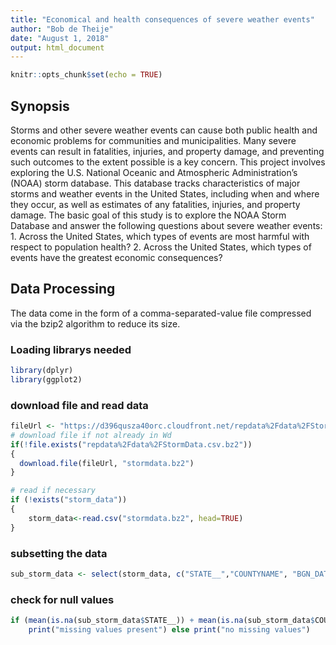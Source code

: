 ---
title: "Economical and health consequences of severe weather events"
author: "Bob de Theije"
date: "August 1, 2018"
output: html_document
---

```{r setup, include=FALSE}
knitr::opts_chunk$set(echo = TRUE)
```

## Synopsis
Storms and other severe weather events can cause both public health and economic problems for communities and municipalities. Many severe events can result in fatalities, injuries, and property damage, and preventing such outcomes to the extent possible is a key concern.
This project involves exploring the U.S. National Oceanic and Atmospheric Administration's (NOAA) storm database. This database tracks characteristics of major storms and weather events in the United States, including when and where they occur, as well as estimates of any fatalities, injuries, and property damage.
The basic goal of this study is to explore the NOAA Storm Database and answer the following questions about severe weather events:
1. Across the United States, which types of events are most harmful with respect to population health?
2. Across the United States, which types of events have the greatest economic consequences?

## Data Processing
The data come in the form of a comma-separated-value file compressed via the bzip2 algorithm to reduce its size.

### Loading librarys needed
```{r,warning=FALSE,message=FALSE}
library(dplyr)
library(ggplot2)
```
### download file and read data
```{r cache = TRUE}
fileUrl <- "https://d396qusza40orc.cloudfront.net/repdata%2Fdata%2FStormData.csv.bz2"
# download file if not already in Wd
if(!file.exists("repdata%2Fdata%2FStormData.csv.bz2"))
{
  download.file(fileUrl, "stormdata.bz2")
}

# read if necessary
if (!exists("storm_data"))
{
    storm_data<-read.csv("stormdata.bz2", head=TRUE)
}
```
### subsetting the data
```{r}
sub_storm_data <- select(storm_data, c("STATE__","COUNTYNAME", "BGN_DATE", "EVTYPE","FATALITIES","INJURIES","PROPDMG", "PROPDMGEXP","CROPDMG", "CROPDMGEXP"))
```

### check for null values
```{r}
if (mean(is.na(sub_storm_data$STATE__)) + mean(is.na(sub_storm_data$COUNTYNAME)) + mean(is.na(sub_storm_data$BGN_DATE)) + mean(is.na(sub_storm_data$EVTYPE)) + mean(is.na(sub_storm_data$FATALITIES)) + mean(is.na(sub_storm_data$INJURIES)) + mean(is.na(sub_storm_data$PROPDMG)) + mean(is.na(sub_storm_data$PROPDMGEXP)) + mean(is.na(sub_storm_data$CROPDMG)) + mean(is.na(sub_storm_data$CROPDMGEXP)) > 0)
    print("missing values present") else print("no missing values")
```
